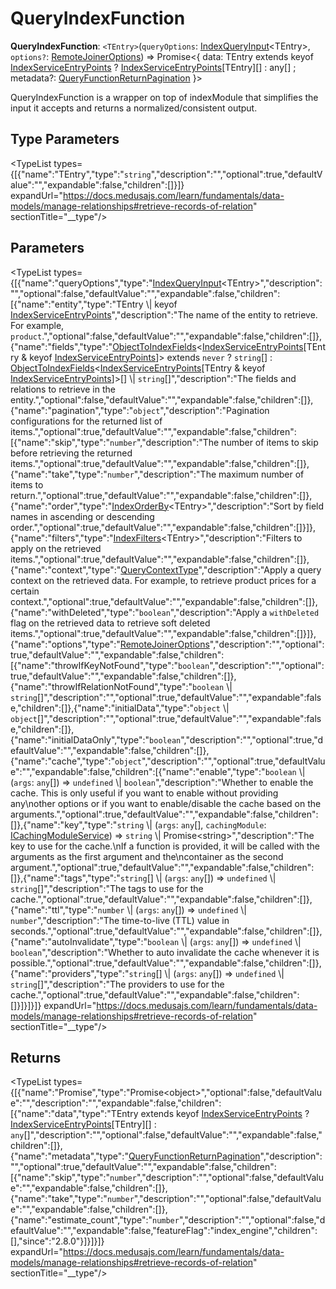 
# QueryIndexFunction

 **QueryIndexFunction**: `<TEntry>`(`queryOptions`: [IndexQueryInput](../../../IndexTypes/types/types.IndexTypes.IndexQueryInput/page.mdx)&#60;TEntry&#62;, `options?`: [RemoteJoinerOptions](../../../interfaces/types.RemoteJoinerOptions/page.mdx)) => Promise&#60;&#123; data: TEntry extends keyof [IndexServiceEntryPoints](../../../IndexTypes/interfaces/types.IndexTypes.IndexServiceEntryPoints/page.mdx) ? [IndexServiceEntryPoints](../../../IndexTypes/interfaces/types.IndexTypes.IndexServiceEntryPoints/page.mdx)[TEntry][] : any[] ; metadata?: [QueryFunctionReturnPagination](../../../IndexTypes/types/types.IndexTypes.QueryFunctionReturnPagination/page.mdx)  &#125;&#62;

QueryIndexFunction is a wrapper on top of indexModule
that simplifies the input it accepts and returns
a normalized/consistent output.

## Type Parameters

<TypeList types={[{"name":"TEntry","type":"`string`","description":"","optional":true,"defaultValue":"","expandable":false,"children":[]}]} expandUrl="https://docs.medusajs.com/learn/fundamentals/data-models/manage-relationships#retrieve-records-of-relation" sectionTitle="__type"/>

## Parameters

<TypeList types={[{"name":"queryOptions","type":"[IndexQueryInput](../../../IndexTypes/types/types.IndexTypes.IndexQueryInput/page.mdx)&#60;TEntry&#62;","description":"","optional":false,"defaultValue":"","expandable":false,"children":[{"name":"entity","type":"TEntry \\| keyof [IndexServiceEntryPoints](../../../IndexTypes/interfaces/types.IndexTypes.IndexServiceEntryPoints/page.mdx)","description":"The name of the entity to retrieve. For example, `product`.","optional":false,"defaultValue":"","expandable":false,"children":[]},{"name":"fields","type":"[ObjectToIndexFields](../../../IndexTypes/types/types.IndexTypes.ObjectToIndexFields/page.mdx)&#60;[IndexServiceEntryPoints](../../../IndexTypes/interfaces/types.IndexTypes.IndexServiceEntryPoints/page.mdx)[TEntry & keyof [IndexServiceEntryPoints](../../../IndexTypes/interfaces/types.IndexTypes.IndexServiceEntryPoints/page.mdx)]&#62; extends `never` ? `string`[] : [ObjectToIndexFields](../../../IndexTypes/types/types.IndexTypes.ObjectToIndexFields/page.mdx)&#60;[IndexServiceEntryPoints](../../../IndexTypes/interfaces/types.IndexTypes.IndexServiceEntryPoints/page.mdx)[TEntry & keyof [IndexServiceEntryPoints](../../../IndexTypes/interfaces/types.IndexTypes.IndexServiceEntryPoints/page.mdx)]&#62;[] \\| `string`[]","description":"The fields and relations to retrieve in the entity.","optional":false,"defaultValue":"","expandable":false,"children":[]},{"name":"pagination","type":"`object`","description":"Pagination configurations for the returned list of items.","optional":true,"defaultValue":"","expandable":false,"children":[{"name":"skip","type":"`number`","description":"The number of items to skip before retrieving the returned items.","optional":true,"defaultValue":"","expandable":false,"children":[]},{"name":"take","type":"`number`","description":"The maximum number of items to return.","optional":true,"defaultValue":"","expandable":false,"children":[]},{"name":"order","type":"[IndexOrderBy](../../../IndexTypes/types/types.IndexTypes.IndexOrderBy/page.mdx)&#60;TEntry&#62;","description":"Sort by field names in ascending or descending order.","optional":true,"defaultValue":"","expandable":false,"children":[]}]},{"name":"filters","type":"[IndexFilters](../../../IndexTypes/types/types.IndexTypes.IndexFilters/page.mdx)&#60;TEntry&#62;","description":"Filters to apply on the retrieved items.","optional":true,"defaultValue":"","expandable":false,"children":[]},{"name":"context","type":"[QueryContextType](../../../CommonTypes/types/types.CommonTypes.QueryContextType/page.mdx)","description":"Apply a query context on the retrieved data. For example, to retrieve product prices for a certain context.","optional":true,"defaultValue":"","expandable":false,"children":[]},{"name":"withDeleted","type":"`boolean`","description":"Apply a `withDeleted` flag on the retrieved data to retrieve soft deleted items.","optional":true,"defaultValue":"","expandable":false,"children":[]}]},{"name":"options","type":"[RemoteJoinerOptions](../../../interfaces/types.RemoteJoinerOptions/page.mdx)","description":"","optional":true,"defaultValue":"","expandable":false,"children":[{"name":"throwIfKeyNotFound","type":"`boolean`","description":"","optional":true,"defaultValue":"","expandable":false,"children":[]},{"name":"throwIfRelationNotFound","type":"`boolean` \\| `string`[]","description":"","optional":true,"defaultValue":"","expandable":false,"children":[]},{"name":"initialData","type":"`object` \\| `object`[]","description":"","optional":true,"defaultValue":"","expandable":false,"children":[]},{"name":"initialDataOnly","type":"`boolean`","description":"","optional":true,"defaultValue":"","expandable":false,"children":[]},{"name":"cache","type":"`object`","description":"","optional":true,"defaultValue":"","expandable":false,"children":[{"name":"enable","type":"`boolean` \\| (`args`: `any`[]) => `undefined` \\| `boolean`","description":"Whether to enable the cache. This is only useful if you want to enable without providing any\nother options or if you want to enable/disable the cache based on the arguments.","optional":true,"defaultValue":"","expandable":false,"children":[]},{"name":"key","type":"`string` \\| (`args`: `any`[], `cachingModule`: [ICachingModuleService](../../../CachingTypes/interfaces/types.CachingTypes.ICachingModuleService/page.mdx)) => `string` \\| Promise&#60;string&#62;","description":"The key to use for the cache.\nIf a function is provided, it will be called with the arguments as the first argument and the\ncontainer as the second argument.","optional":true,"defaultValue":"","expandable":false,"children":[]},{"name":"tags","type":"`string`[] \\| (`args`: `any`[]) => `undefined` \\| `string`[]","description":"The tags to use for the cache.","optional":true,"defaultValue":"","expandable":false,"children":[]},{"name":"ttl","type":"`number` \\| (`args`: `any`[]) => `undefined` \\| `number`","description":"The time-to-live (TTL) value in seconds.","optional":true,"defaultValue":"","expandable":false,"children":[]},{"name":"autoInvalidate","type":"`boolean` \\| (`args`: `any`[]) => `undefined` \\| `boolean`","description":"Whether to auto invalidate the cache whenever it is possible.","optional":true,"defaultValue":"","expandable":false,"children":[]},{"name":"providers","type":"`string`[] \\| (`args`: `any`[]) => `undefined` \\| `string`[]","description":"The providers to use for the cache.","optional":true,"defaultValue":"","expandable":false,"children":[]}]}]}]} expandUrl="https://docs.medusajs.com/learn/fundamentals/data-models/manage-relationships#retrieve-records-of-relation" sectionTitle="__type"/>

## Returns

<TypeList types={[{"name":"Promise","type":"Promise&#60;object&#62;","optional":false,"defaultValue":"","description":"","expandable":false,"children":[{"name":"data","type":"TEntry extends keyof [IndexServiceEntryPoints](../../../IndexTypes/interfaces/types.IndexTypes.IndexServiceEntryPoints/page.mdx) ? [IndexServiceEntryPoints](../../../IndexTypes/interfaces/types.IndexTypes.IndexServiceEntryPoints/page.mdx)[TEntry][] : `any`[]","description":"","optional":false,"defaultValue":"","expandable":false,"children":[]},{"name":"metadata","type":"[QueryFunctionReturnPagination](../../../IndexTypes/types/types.IndexTypes.QueryFunctionReturnPagination/page.mdx)","description":"","optional":true,"defaultValue":"","expandable":false,"children":[{"name":"skip","type":"`number`","description":"","optional":false,"defaultValue":"","expandable":false,"children":[]},{"name":"take","type":"`number`","description":"","optional":false,"defaultValue":"","expandable":false,"children":[]},{"name":"estimate_count","type":"`number`","description":"","optional":false,"defaultValue":"","expandable":false,"featureFlag":"index_engine","children":[],"since":"2.8.0"}]}]}]} expandUrl="https://docs.medusajs.com/learn/fundamentals/data-models/manage-relationships#retrieve-records-of-relation" sectionTitle="__type"/>
